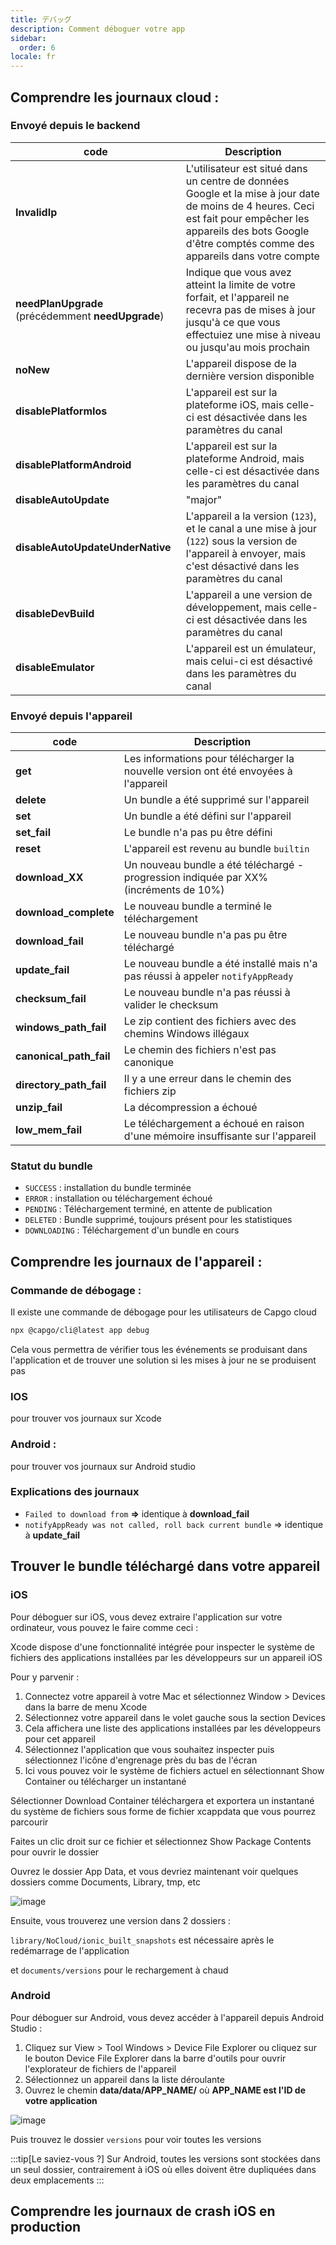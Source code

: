 ```yaml
---
title: デバッグ
description: Comment déboguer votre app
sidebar:
  order: 6
locale: fr
---
```



## Comprendre les journaux cloud :

### Envoyé depuis le backend

| code                          | Description                                                                                                                                                                |
| ------------------------------------------------ | -------------------------------------------------------------------------------------------------------------------------------------------------------------------------- |
| **InvalidIp**                                    | L'utilisateur est situé dans un centre de données Google et la mise à jour date de moins de 4 heures. Ceci est fait pour empêcher les appareils des bots Google d'être comptés comme des appareils dans votre compte |
| **needPlanUpgrade** (précédemment **needUpgrade**) | Indique que vous avez atteint la limite de votre forfait, et l'appareil ne recevra pas de mises à jour jusqu'à ce que vous effectuiez une mise à niveau ou jusqu'au mois prochain                                 |
| **noNew**                                        | L'appareil dispose de la dernière version disponible                                                                                                                           |
| **disablePlatformIos**                           | L'appareil est sur la plateforme iOS, mais celle-ci est désactivée dans les paramètres du canal                                                                               |
| **disablePlatformAndroid**                       | L'appareil est sur la plateforme Android, mais celle-ci est désactivée dans les paramètres du canal                                                                           |
| **disableAutoUpdate**                            | "major" | "minor" | "version_number" | "none"                                       |
| **disableAutoUpdateUnderNative**                 | L'appareil a la version (`123`), et le canal a une mise à jour (`122`) sous la version de l'appareil à envoyer, mais c'est désactivé dans les paramètres du canal        |
| **disableDevBuild**                              | L'appareil a une version de développement, mais celle-ci est désactivée dans les paramètres du canal                                                                          |
| **disableEmulator**                              | L'appareil est un émulateur, mais celui-ci est désactivé dans les paramètres du canal                                                                                         |

### Envoyé depuis l'appareil

| code  | Description                                                                       |
| --------------------- | --------------------------------------------------------------------------------- |
| **get**               | Les informations pour télécharger la nouvelle version ont été envoyées à l'appareil |
| **delete**            | Un bundle a été supprimé sur l'appareil                                            |
| **set**               | Un bundle a été défini sur l'appareil                                              |
| **set_fail**          | Le bundle n'a pas pu être défini                                                   |
| **reset**             | L'appareil est revenu au bundle `builtin`                                          |
| **download_XX**       | Un nouveau bundle a été téléchargé - progression indiquée par XX% (incréments de 10%) |
| **download_complete** | Le nouveau bundle a terminé le téléchargement                                      |
| **download_fail**     | Le nouveau bundle n'a pas pu être téléchargé                                       |
| **update_fail**       | Le nouveau bundle a été installé mais n'a pas réussi à appeler `notifyAppReady`    |
| **checksum_fail**     | Le nouveau bundle n'a pas réussi à valider le checksum                             |
| **windows_path_fail** | Le zip contient des fichiers avec des chemins Windows illégaux                     |
| **canonical_path_fail** | Le chemin des fichiers n'est pas canonique                                       |
| **directory_path_fail** | Il y a une erreur dans le chemin des fichiers zip                                |
| **unzip_fail**          | La décompression a échoué                                                        |
| **low_mem_fail** | Le téléchargement a échoué en raison d'une mémoire insuffisante sur l'appareil         |

### Statut du bundle

* `SUCCESS` : installation du bundle terminée
* `ERROR` : installation ou téléchargement échoué
* `PENDING` : Téléchargement terminé, en attente de publication
* `DELETED` : Bundle supprimé, toujours présent pour les statistiques
* `DOWNLOADING` : Téléchargement d'un bundle en cours

## Comprendre les journaux de l'appareil :

### Commande de débogage :

Il existe une commande de débogage pour les utilisateurs de Capgo cloud

```bash
npx @capgo/cli@latest app debug
```

Cela vous permettra de vérifier tous les événements se produisant dans l'application et de trouver une solution si les mises à jour ne se produisent pas

### IOS

pour trouver vos journaux sur Xcode

<LinkCard
    title="Obtenir le journal de l'appareil dans Xcode"
    href="https://intercomhelp/deploygate/en/articles/4682692-getting-the-device-log-in-xcode"
/>

### Android :

pour trouver vos journaux sur Android studio

<LinkCard
    title="Voir les journaux avec Logcat"
    href="https://developerandroidcom/studio/debug/am-logcat"
/>

### Explications des journaux

* `Failed to download from` **=>** identique à **download_fail**
* `notifyAppReady was not called, roll back current bundle` => identique à **update_fail**

## Trouver le bundle téléchargé dans votre appareil

### iOS

Pour déboguer sur iOS, vous devez extraire l'application sur votre ordinateur, vous pouvez le faire comme ceci :

Xcode dispose d'une fonctionnalité intégrée pour inspecter le système de fichiers des applications installées par les développeurs sur un appareil iOS

Pour y parvenir :

1. Connectez votre appareil à votre Mac et sélectionnez Window > Devices dans la barre de menu Xcode
2. Sélectionnez votre appareil dans le volet gauche sous la section Devices
3. Cela affichera une liste des applications installées par les développeurs pour cet appareil
4. Sélectionnez l'application que vous souhaitez inspecter puis sélectionnez l'icône d'engrenage près du bas de l'écran
5. Ici vous pouvez voir le système de fichiers actuel en sélectionnant Show Container ou télécharger un instantané

Sélectionner Download Container téléchargera et exportera un instantané du système de fichiers sous forme de fichier xcappdata que vous pourrez parcourir

Faites un clic droit sur ce fichier et sélectionnez Show Package Contents pour ouvrir le dossier

Ouvrez le dossier App Data, et vous devriez maintenant voir quelques dossiers comme Documents, Library, tmp, etc

![image](https://user-imagesgithubusercontentcom/4084527/166708589-8d500351-e140-41c3-bea2-a037fe35243ewebp/)

Ensuite, vous trouverez une version dans 2 dossiers :

`library/NoCloud/ionic_built_snapshots` est nécessaire après le redémarrage de l'application

et `documents/versions` pour le rechargement à chaud

### Android

Pour déboguer sur Android, vous devez accéder à l'appareil depuis Android Studio :

1. Cliquez sur View > Tool Windows > Device File Explorer ou cliquez sur le bouton Device File Explorer dans la barre d'outils pour ouvrir l'explorateur de fichiers de l'appareil
2. Sélectionnez un appareil dans la liste déroulante
3. Ouvrez le chemin **data/data/APP_NAME/** où **APP_NAME est l'ID de votre application**

![image](https://user-imagesgithubusercontentcom/4084527/166708728-8f96fc73-5d90-426f-8d27-301697347a5fwebp/)

Puis trouvez le dossier `versions` pour voir toutes les versions

:::tip[Le saviez-vous ?]
Sur Android, toutes les versions sont stockées dans un seul dossier, contrairement à iOS où elles doivent être dupliquées dans deux emplacements
:::

## Comprendre les journaux de crash iOS en production

<LinkCard
    title="Comment examiner les journaux de crash de votre application"
    href="https://developerapplecom/news/?id=nra79npr"
/>